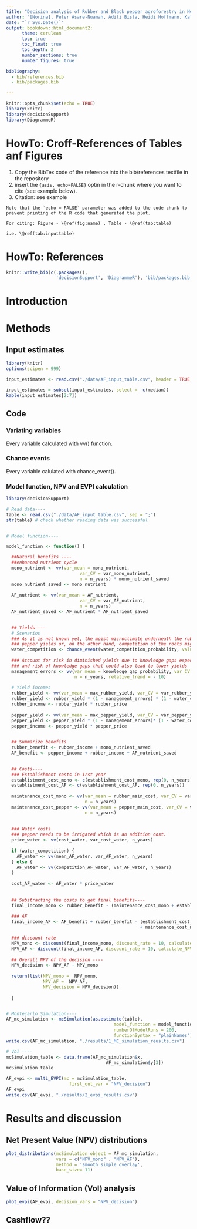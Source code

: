 ```yaml
---
title: "Decision analysis of Rubber and Black pepper agroforestry in Nepal"
author: "[Norina], Peter Asare-Nuamah, Aditi Bista, Heidi Hoffmann, Kalu Onyinyechi, DOrcas Sanginga"
date: "`r Sys.Date()`"
output: bookdown::html_document2:
      theme: cerulean
      toc: true
      toc_float: true
      toc_depth: 2
      number_sections: true
      number_figures: true

bibliography: 
  - bib/references.bib 
  - bib/packages.bib

---
```


```r
knitr::opts_chunk$set(echo = TRUE)
library(knitr)
library(decisionSupport)
library(DiagrammeR)
```


# HowTo: Croff-References of Tables anf Figures
1. Copy the BibTex code of the reference into the bib/references textfile in the repository
2. insert the ```{asis, echo=FALSE}``` optin in the r-chunk where you want to cite (see example below).
3. Citation: see example

```asis
Note that the `echo = FALSE` parameter was added to the code chunk to prevent printing of the R code that generated the plot.

For citing: Figure - \@ref(fig:name) , Table - \@ref(tab:table)

i.e. \@ref(tab:inputtable)
```


# HowTo: References 



```r
knitr::write_bib(c(.packages(),
                   'decisionSupport', 'DiagrammeR'), 'bib/packages.bib')

```


# Introduction

# Methods

## Input estimates

```r
library(knitr)
options(scipen = 999)

input_estimates <- read.csv("./data/AF_input_table.csv", header = TRUE, sep = ";")

input_estimates = subset(input_estimates, select = -c(median))
kable(input_estimates[2:7])
``` 

## Code

### Variating variables
Every variable calculated with vv() function.

### Chance events
Every variable calulated with chance_event().

### Model function, NPV and EVPI calculation

```r
library(decisionSupport)

# Read data----
table <- read.csv("./data/AF_input_table.csv", sep = ";")
str(table) # check whether reading data was successful


# Model function----

model_function <- function() {

  ##Natural benefits ----
  ##enhanced nutrient cycle
  mono_nutrient <- vv(var_mean = mono_nutrient,
                            var_CV = var_mono_nutrient,
                            n = n_years) * mono_nutrient_saved
  mono_nutrient_saved <- mono_nutrient
  
  AF_nutrient <- vv(var_mean = AF_nutrient,
                            var_CV = var_AF_nutrient,
                            n = n_years)
  AF_nutrient_saved <- AF_nutrient * AF_nutrient_saved
  

  ## Yields----
  # Scenarios
  ### As it is not known yet, the moist microclimate underneath the rubber trees can result in higher 
  ### pepper yields or, on the other hand, competition of the roots might lead to lower yields of both crops
  water_competition <- chance_event(water_competition_probability, value_if = 1, value_if_not = 0)
  
  ### Account for risk in diminished yields due to knowledge gaps especially at the initial phase
  ### and risk of knowledge gaps that could also lead to lower yields
  management_errors <- vv(var_mean = knowledge_gap_probability, var_CV = var_knowledge_gap_probability,
                          n = n_years, relative_trend = - 10)
  
  # Yield incomes
  rubber_yield <- vv(var_mean = max_rubber_yield, var_CV = var_rubber_yield, n = n_years)
  rubber_yield <- rubber_yield * (1 - management_errors) * (1 - water_competition * yield_if_competition)
  rubber_income <- rubber_yield * rubber_price
    
  pepper_yield <- vv(var_mean = max_pepper_yield, var_CV = var_pepper_yield, n = n_years)
  pepper_yield <- pepper_yield * (1 - management_errors)* (1 - water_competition * yield_if_competition)
  pepper_income <- pepper_yield * pepper_price
  

  ## Summarize benefits
  rubber_benefit <- rubber_income + mono_nutrient_saved
  AF_benefit <- pepper_income + rubber_income + AF_nutrient_saved
  

  ## Costs----
  ### Establishment costs in 1rst year
  establistment_cost_mono <- c(establishment_cost_mono, rep(0, n_years))
  establistment_cost_AF <- c(establishment_cost_AF, rep(0, n_years))
  
  maintenance_cost_mono <- vv(var_mean = rubber_main_cost, var_CV = var_rubber_main_cost,
                              n = n_years)
  maintenance_cost_pepper <- vv(var_mean = pepper_main_cost, var_CV = var_pepper_main_cost,
                              n = n_years)
  
  
  ### Water costs
  ### pepper needs to be irrigated which is an addition cost.
  price_water <- vv(cost_water, var_cost_water, n_years)
  
  if (water_competition) {
    AF_water <- vv(mean_AF_water, var_AF_water, n_years)
  } else {
    AF_water <- vv(competition_AF_water, var_AF_water, n_years)
  }
    
  cost_AF_water <- AF_water * price_water
  
  
  ## Substracting the costs to get final benefits----
  final_income_mono <- rubber_benefit - (maintenance_cost_mono + establishment_cost_mono)
    
  ### AF
  final_income_AF <- AF_benefit + rubber_benefit - (establishment_cost_AF + maintenance_cost_pepper
                                                   + maintenance_cost_mono + cost_AF_water)

  ### discount rate
  NPV_mono <- discount(final_income_mono, discount_rate = 10, calculate_NPV = TRUE)
  NPV_AF <- discount(final_income_AF, discount_rate = 10, calculate_NPV = TRUE)
  
  ## Overall NPV of the decision ----
  NPV_decision <- NPV_AF - NPV_mono
  
  return(list(NPV_mono =  NPV_mono,
              NPV_AF =  NPV_AF, 
              NPV_decision = NPV_decision))
  
  }


# Montecarlo Simulation----
AF_mc_simulation <- mcSimulation(as.estimate(table),
                                         model_function = model_function,
                                         numberOfModelRuns = 200,
                                         functionSyntax = "plainNames")
write.csv(AF_mc_simulation, "./results/1_MC_simulation_reuslts.csv")

# VoI ----
mcSimulation_table <- data.frame(AF_mc_simulation$x, 
                                      AF_mc_simulation$y[3])
mcSimulation_table

AF_evpi <- multi_EVPI(mc = mcSimulation_table, 
                        first_out_var = "NPV_decision")
AF_evpi
write.csv(AF_evpi, "./results/2_evpi_results.csv")

```

# Results and discussion

## Net Present Value (NPV) distributions

```r
plot_distributions(mcSimulation_object = AF_mc_simulation,
                   vars = c("NPV_mono" , "NPV_AF"),
                   method = 'smooth_simple_overlay',
                   base_size= 11)

```


## Value of Information (VoI) analysis

```r

plot_evpi(AF_evpi, decision_vars = "NPV_decision")
```


## Cashflow??




